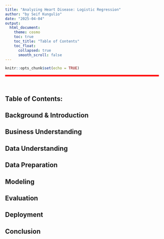 ```yaml
---
title: "Analyzing Heart Disease: Logistic Regression"
author: "by Seif Kungulio"
date: "2025-04-04"
output:
  html_document:
    theme: cosmo
    toc: true
    toc_title: "Table of Contents"
    toc_float:
      collapsed: true
      smooth_scroll: false
---
```


```r
knitr::opts_chunk$set(echo = TRUE)
```

<hr style="height:5px; border:none; color:red; background-color:red;" />

<br>

## **Table of Contents:**

## **Background & Introduction**




## **Business Understanding**




## **Data Understanding**




## **Data Preparation**




## **Modeling**




## **Evaluation**




## **Deployment**




## **Conclusion**



